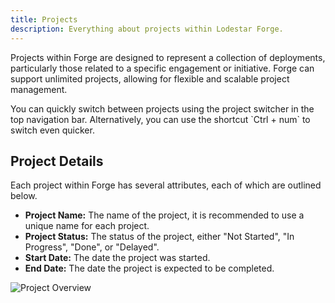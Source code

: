 ```yaml
---
title: Projects
description: Everything about projects within Lodestar Forge.
---
```


Projects within Forge are designed to represent a collection of deployments, particularly those related to a specific engagement or initiative. Forge can support unlimited projects, allowing for flexible and scalable project management.

<Note>
    You can quickly switch between projects using the project switcher in the top navigation bar. Alternatively, you can use the shortcut `Ctrl + num` to switch even quicker.
</Note>

## Project Details

Each project within Forge has several attributes, each of which are outlined below.

* **Project Name:** The name of the project, it is recommended to use a unique name for each project.
* **Project Status:** The status of the project, either "Not Started", "In Progress", "Done", or "Delayed".
* **Start Date:** The date the project was started.
* **End Date:** The date the project is expected to be completed.

![Project Overview](/images/project-overview.png)
